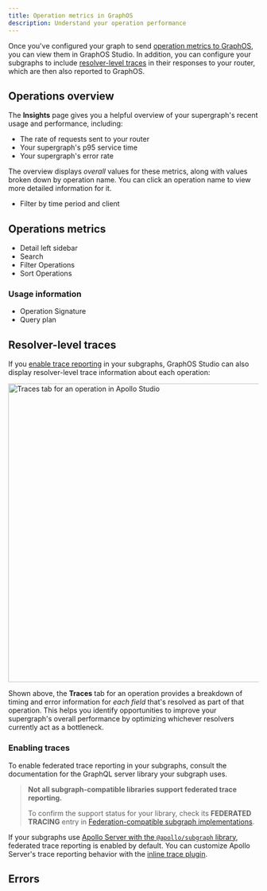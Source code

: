 ```yaml
---
title: Operation metrics in GraphOS
description: Understand your operation performance
---
```


Once you've configured your graph to send [operation metrics to GraphOS](./sending-operation-metrics/), you can view them in GraphOS Studio. In addition, you can configure your subgraphs to include [resolver-level traces](#resolver-level-traces) in their responses to your router, which are then also reported to GraphOS.

## Operations overview

The **Insights** page gives you a helpful overview of your supergraph's recent usage and performance, including:

- The rate of requests sent to your router
- Your supergraph's p95 service time
- Your supergraph's error rate

The overview displays _overall_ values for these metrics, along with values broken down by operation name. You can click an operation name to view more detailed information for it.

- Filter by time period and client

## Operations metrics

- Detail left sidebar
- Search
- Filter Operations
- Sort Operations

### Usage information

- Operation Signature
- Query plan

## Resolver-level traces

If you [enable trace reporting](#enabling-traces) in your subgraphs, GraphOS Studio can also display resolver-level trace information about each operation:

<img
  src="../img/traces-tab.jpg"
  className="screenshot"
  alt="Traces tab for an operation in Apollo Studio"
  width="600"
/>

Shown above, the **Traces** tab for an operation provides a breakdown of timing and error information for _each field_ that's resolved as part of that operation. This helps you identify opportunities to improve your supergraph's overall performance by optimizing whichever resolvers currently act as a bottleneck.

### Enabling traces

To enable federated trace reporting in your subgraphs, consult the documentation for the GraphQL server library your subgraph uses.

> **Not all subgraph-compatible libraries support federated trace reporting.**
>
> To confirm the support status for your library, check its **FEDERATED TRACING** entry in [Federation-compatible subgraph implementations](/federation/building-supergraphs/supported-subgraphs).

If your subgraphs use [Apollo Server with the `@apollo/subgraph` library](/apollo-server/using-federation/apollo-subgraph-setup/), federated trace reporting is enabled by default. You can customize Apollo Server's trace reporting behavior with the [inline trace plugin](/apollo-server/api/plugin/inline-trace).

## Errors
